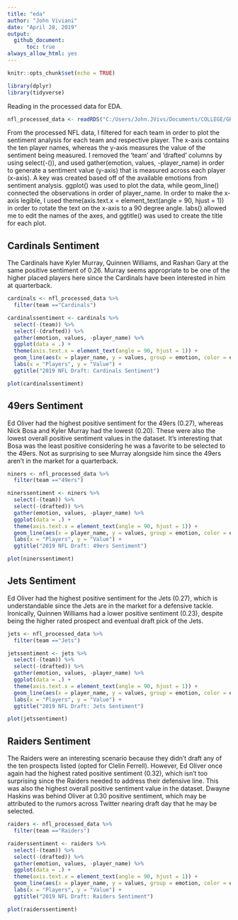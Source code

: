 ```yaml
---
title: "eda"
author: "John Viviani"
date: "April 28, 2019"
output: 
  github_document:
      toc: true
always_allow_html: yes
---
```


```r
knitr::opts_chunk$set(echo = TRUE)

library(dplyr)
library(tidyverse)

```

Reading in the processed data for EDA.

```r

nfl_processed_data <- readRDS("C:/Users/John.JVivs/Documents/COLLEGE/GRAD SCHOOL/GDAT510/JohnV_FinalProject/data/processed/nfltweets_df_processed.rds")

```

From the processed NFL data, I filtered for each team in order to plot the sentiment analysis for each team and respective player. The x-axis contains the ten player names, whereas the y-axis measures the value of the sentiment being measured. I removed the 'team' and 'drafted' columns by using select(-()), and used gather(emotion, values, -player_name) in order to generate a sentiment value (y-axis) that is measured across each player (x-axis). A key was created based off of the available emotions from sentiment analysis. ggplot() was used to plot the data, while geom_line() connected the observations in order of player_name. In order to make the x-axis legible, I used theme(axis.text.x = element_text(angle = 90, hjust = 1)) in order to rotate the text on the x-axis to a 90 degree angle. labs() allowed me to edit the names of the axes, and ggtitle() was used to create the title for each plot.

## Cardinals Sentiment

The Cardinals have Kyler Murray, Quinnen Williams, and Rashan Gary at the same positive sentiment of 0.26. Murray seems appropriate to be one of the higher placed players here since the Cardinals have been interested in him at quarterback.

```r

cardinals <- nfl_processed_data %>%
  filter(team =="Cardinals")

cardinalssentiment <- cardinals %>%
  select(-(team)) %>%
  select(-(drafted)) %>%
  gather(emotion, values, -player_name) %>%
  ggplot(data = .) + 
  theme(axis.text.x = element_text(angle = 90, hjust = 1)) + 
  geom_line(aes(x = player_name, y = values, group = emotion, color = emotion)) + 
  labs(x = "Players", y = "Value") + 
  ggtitle("2019 NFL Draft: Cardinals Sentiment")

plot(cardinalssentiment)

```

## 49ers Sentiment

Ed Oliver had the highest positive sentiment for the 49ers (0.27), whereas Nick Bosa and Kyler Murray had the lowest (0.20). These were also the lowest overall positive sentiment values in the dataset. It's interesting that Bosa was the least positive considering he was a favorite to be selected to the 49ers. Not as surprising to see Murray alongside him since the 49ers aren't in the market for a quarterback.

```r

niners <- nfl_processed_data %>%
  filter(team =="49ers")

ninerssentiment <- niners %>%
  select(-(team)) %>%
  select(-(drafted)) %>%
  gather(emotion, values, -player_name) %>%
  ggplot(data = .) + 
  theme(axis.text.x = element_text(angle = 90, hjust = 1)) + 
  geom_line(aes(x = player_name, y = values, group = emotion, color = emotion)) + 
  labs(x = "Players", y = "Value") + 
  ggtitle("2019 NFL Draft: 49ers Sentiment")

plot(ninerssentiment)

```

## Jets Sentiment

Ed Oliver had the highest positive sentiment for the Jets (0.27), which is understandable since the Jets are in the market for a defensive tackle. Ironically, Quinnen Williams had a lower positive sentiment (0.23), despite being the higher rated prospect and eventual draft pick of the Jets.

```r

jets <- nfl_processed_data %>%
  filter(team =="Jets")

jetssentiment <- jets %>%
  select(-(team)) %>%
  select(-(drafted)) %>%
  gather(emotion, values, -player_name) %>%
  ggplot(data = .) + 
  theme(axis.text.x = element_text(angle = 90, hjust = 1)) + 
  geom_line(aes(x = player_name, y = values, group = emotion, color = emotion)) + 
  labs(x = "Players", y = "Value") + 
  ggtitle("2019 NFL Draft: Jets Sentiment")

plot(jetssentiment)

```

## Raiders Sentiment

The Raiders were an interesting scenario because they didn't draft any of the ten prospects listed (opted for Clelin Ferrell). However, Ed Oliver once again had the highest rated positive sentiment (0.32), which isn't too surprising since the Raiders needed to address their defensive line. This was also the highest overall positive sentiment value in the dataset. Dwayne Haskins was behind Oliver at 0.30 positive sentiment, which may be attributed to the rumors across Twitter nearing draft day that he may be selected.

```r

raiders <- nfl_processed_data %>%
  filter(team =="Raiders")

raiderssentiment <- raiders %>%
  select(-(team)) %>%
  select(-(drafted)) %>%
  gather(emotion, values, -player_name) %>%
  ggplot(data = .) + 
  theme(axis.text.x = element_text(angle = 90, hjust = 1)) + 
  geom_line(aes(x = player_name, y = values, group = emotion, color = emotion)) + 
  labs(x = "Players", y = "Value") + 
  ggtitle("2019 NFL Draft: Raiders Sentiment")

plot(raiderssentiment)

```





